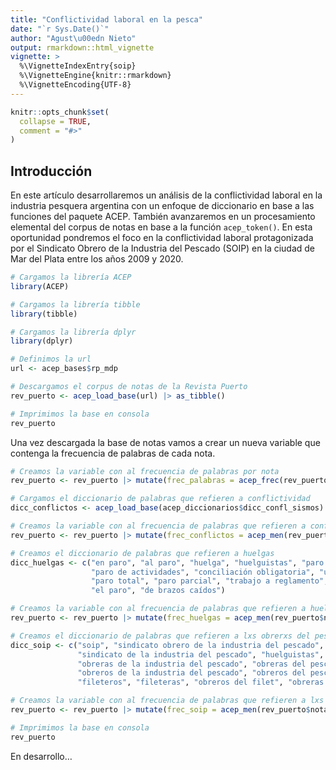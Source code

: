 ```yaml
---
title: "Conflictividad laboral en la pesca"
date: "`r Sys.Date()`"
author: "Agust\u00edn Nieto"
output: rmarkdown::html_vignette
vignette: >
  %\VignetteIndexEntry{soip}
  %\VignetteEngine{knitr::rmarkdown}
  %\VignetteEncoding{UTF-8}
---
```


```r
knitr::opts_chunk$set(
  collapse = TRUE,
  comment = "#>"
)
```

## Introducción

En este artículo desarrollaremos un análisis de la conflictividad laboral en la industria pesquera argentina con un enfoque de diccionario en base a las funciones del paquete ACEP. También avanzaremos en un procesamiento elemental del corpus de notas en base a la función `acep_token()`. En esta oportunidad pondremos el foco en la conflictividad laboral protagonizada por el Sindicato Obrero de la Industria del Pescado (SOIP) en la ciudad de Mar del Plata entre los años 2009 y 2020.

```r
# Cargamos la librería ACEP
library(ACEP)

# Cargamos la librería tibble
library(tibble)

# Cargamos la librería dplyr
library(dplyr)

# Definimos la url
url <- acep_bases$rp_mdp

# Descargamos el corpus de notas de la Revista Puerto
rev_puerto <- acep_load_base(url) |> as_tibble()

# Imprimimos la base en consola
rev_puerto
```

Una vez descargada la base de notas vamos a crear un nueva variable que contenga la frecuencia de palabras de cada nota.

```r
# Creamos la variable con al frecuencia de palabras por nota
rev_puerto <- rev_puerto |> mutate(frec_palabras = acep_frec(rev_puerto$nota))

# Cargamos el diccionario de palabras que refieren a conflictividad
dicc_conflictos <- acep_load_base(acep_diccionarios$dicc_confl_sismos)

# Creamos la variable con al frecuencia de palabras que refieren a conflictividad
rev_puerto <- rev_puerto |> mutate(frec_conflictos = acep_men(rev_puerto$nota, dicc_conflictos))

# Creamos el diccionario de palabras que refieren a huelgas
dicc_huelgas <- c("en paro", "al paro", "huelga", "huelguistas", "paro y movil",
                  "paro de actividades", "conciliación obligatoria", "un paro", 
                  "paro total", "paro parcial", "trabajo a reglamento", 
                  "el paro", "de brazos caídos")

# Creamos la variable con al frecuencia de palabras que refieren a huelgas
rev_puerto <- rev_puerto |> mutate(frec_huelgas = acep_men(rev_puerto$nota, dicc_huelgas))

# Creamos el diccionario de palabras que refieren a lxs obrerxs del pescado
dicc_soip <- c("soip", "sindicato obrero de la industria del pescado", 
               "sindicato de la industria del pescado", "huelguistas", 
               "obreras de la industria del pescado", "obreras del pescado",
               "obreros de la industria del pescado", "obreros del pescado",
               "fileteros", "fileteras", "obreros del filet", "obreras del filet")

# Creamos la variable con al frecuencia de palabras que refieren a lxs obrerxs del pescado
rev_puerto <- rev_puerto |> mutate(frec_soip = acep_men(rev_puerto$nota, dicc_soip))

# Imprimimos la base en consola
rev_puerto

```


En desarrollo...
